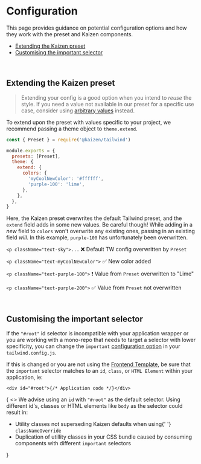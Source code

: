 
<Meta title="Guides/Tailwind/Configuration" />

# Configuration

This page provides guidance on potential configuration options and how they work with the preset and Kaizen components.

- [Extending the Kaizen preset](#extending-the-kaizen-preset)
- [Customising the important selector](#customising-the-important-selector)

<br />

## Extending the Kaizen preset

> Extending your config is a good option when you intend to _reuse_ the style.
> If you need a value not available in our preset for a specific use case, consider using [arbitrary values](https://tailwindcss.com/docs/adding-custom-styles#using-arbitrary-values) instead.

To extend upon the preset with values specific to your project, we recommend passing a theme object to `theme.extend`.

```js
const { Preset } = require('@kaizen/tailwind')

module.exports = {
  presets: [Preset],
  theme: {
    extend: {
      colors: {
        'myCoolNewColor': '#ffffff',
        'purple-100': 'lime',
      },
    },
  },
}
```

Here, the Kaizen preset overwrites the default Tailwind preset, and the `extend` field adds in some new values.
Be careful though! While adding in a _new_ field to `colors` won't overwrite any existing ones, passing in an existing field _will_. In this example, `purple-100` has unfortunately been overwritten.

`<p className="text-sky">...` ❌ Default TW config overwritten by `Preset`

`<p className="text-myCoolNewColor">` ✅ New color added

`<p className="text-purple-100">` ️❗️ Value from `Preset` overwritten to "Lime"

`<p className="text-purple-200">` ✅ Value from `Preset` not overwritten

<br />

## Customising the important selector

If the `"#root"` id selector is incompatible with your application wrapper or you are working with a mono-repo that needs to target a selector with lower specificity, you can change the `important` [configuration option](https://tailwindcss.com/docs/configuration#important-modifier) in your `tailwind.config.js`.

If this is changed or you are not using the [Frontend Template](https://github.com/cultureamp/frontend-template), be sure that the `important` selector matches to an `id`, `class`, or `HTML Element` within your application, ie:

```tsx
<div id="#root">{/* Application code */}</div>
```

<Unstyled>
  <InlineNotification persistent variant="cautionary" style="inline" title="Changing the selector">
    {
      <>
        We advise using an <code>id</code> with <code>&quot;#root&quot;</code> as the default
        selector. Using different id&apos;s, classes or HTML elements like <code>body</code> as the
        selector could result in:
        <ul>
          <li>
            Utility classes not superseding Kaizen defaults when using{' '}
            <code>classNameOverride</code>
          </li>
          <li>
            Duplication of utillity classes in your CSS bundle caused by consuming components with
            different <code>important</code> selectors
          </li>
        </ul>
      </>
    }
  </InlineNotification>
</Unstyled>
